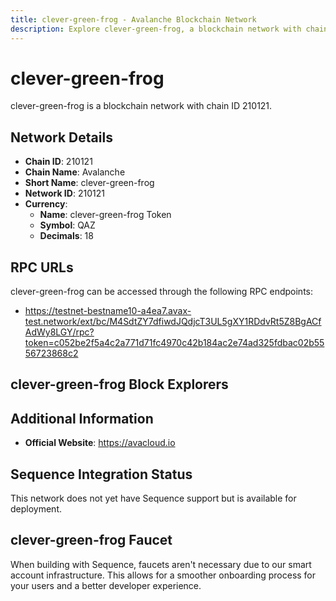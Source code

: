 ```yaml
--- 
title: clever-green-frog - Avalanche Blockchain Network
description: Explore clever-green-frog, a blockchain network with chain ID 210121. Learn about its native currency, clever-green-frog Token, and how to interact with the network.
---
```


# clever-green-frog

clever-green-frog is a blockchain network with chain ID 210121.

## Network Details

- **Chain ID**: 210121
- **Chain Name**: Avalanche
- **Short Name**: clever-green-frog
- **Network ID**: 210121
- **Currency**: 
  - **Name**: clever-green-frog Token
  - **Symbol**: QAZ
  - **Decimals**: 18

## RPC URLs

clever-green-frog can be accessed through the following RPC endpoints:

- https://testnet-bestname10-a4ea7.avax-test.network/ext/bc/M4SdtZY7dfiwdJQdjcT3UL5gXY1RDdvRt5Z8BgACfAdWy8LGY/rpc?token=c052be2f5a4c2a771d71fc4970c42b184ac2e74ad325fdbac02b5556723868c2

## clever-green-frog Block Explorers



## Additional Information

- **Official Website**: https://avacloud.io

## Sequence Integration Status

This network does not yet have Sequence support but is available for deployment.

## clever-green-frog Faucet

When building with Sequence, faucets aren't necessary due to our smart account infrastructure. This allows for a smoother onboarding process for your users and a better developer experience.
